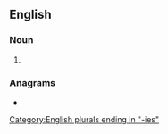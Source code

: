 ==English==

===Noun===
{{head|en|noun form}}

# {{plural of|en|sulky}}

===Anagrams===
* {{anagrams|en|a=eiklssu|Kulises}}

[[Category:English plurals ending in "-ies"]]
